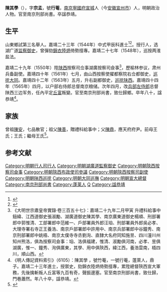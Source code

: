 {{明清人物信息框
| 姓名 = 陳其學
| 原名 =
| 圖片名稱= 
| 圖片大小 =
| 圖片說明 = 
| 最高職務 = 南京刑部尚書
| 國家 = 大明 
| 爵位 =
| 籍貫 = [[南直隸|直隸]][[宣城縣|宣城縣]]
| 族裔 = 
| 字號 = 字宗孟，號行菴
| 諡號 = 恭靖
| 出生日期 = 正德九年（1514年）
| 出生地點 = 
| 逝世日期 = 萬曆二十一年（1593年）
| 逝世地點 =
| 墓葬 =
| 配偶 = 
| 親屬 = 
| 出身 =
* 嘉靖二十三年甲辰科同進士出身
| 經歷 =
| 著作 =  
}}
'''陳其學'''（{{bd|1514年||1593年||C}}），字'''宗孟'''，號'''行菴'''，[[南京|南京]][[寧國府|寧國府]][[宣城|宣城]]人（今[[安徽|安徽]][[宣州市|宣州市]]）人，明朝政治人物。官至南京刑部尚書。卒諡恭靖。

== 生平 ==
山東鄉試第三名舉人。嘉靖二十三年（1544年）中式甲辰科進士<ref>{{Cite book|title=《皇明贡举考》卷五|author=[[张朝瑞|张朝瑞]]|publisher=《续修四库全书》史部第828册|year=|isbn=|location=|pages=}}</ref><ref>{{Cite book|title=贡举志五种 上|author=鲁小俊，江俊伟著|publisher=武汉大学出版社|year=2009|isbn=978-7-307-07043-1|location=武汉|pages=}}</ref>。授行人，选湖广道[[监察御史|监察御史]]，曾彈劾[[錦衣|錦衣]][[陸炳|陸炳]]倚勢擅專。嘉靖二十七年（1548年），巡按两淮盐法。

嘉靖二十九年（1550年）陞[[陕西|陕西]]按察司佥事湖廣按察司僉事<ref>《大明世宗肅皇帝實錄·卷三百五十七》：嘉靖二十九年二月甲寅 升禮科給事中鈕緯、江西道御史張淑勵、湖廣道御史陳其學、南京廣東道御史楊順、刑部署郎中郭惟清、工部署郎中范維一、戶部署員外郎汪垍、刑部署員外郎吳必孝、大理寺署右寺正王養浩、南京戶部署郎中許用中、南京兵部署郎中谷鐘秀、南京刑部署郎中姚梧、南京太僕寺寺丞劉洵、直隸大名府同知施昱、四川潼川州知州熊洛，俱為按察司僉事：垍、洛俱福建，惟清、淑勵俱河南，必孝、昱俱湖廣，惟一、鐘秀、洵俱廣東，其學、用中俱陝西，緯江西，養浩雲南，梧四川，順山西。</ref>，歷榆林参议，肃州兵备副使。嘉靖四十年（1561年）七月，由山西按察使擢都察院右佥都御史，[[大同巡撫|巡抚大同]]。嘉靖四十二年（1563年）五月，升右副都御史，[[陝西巡撫|巡抚陕西]]。嘉靖四十四年（1565年）四月，以户部右侍郎总督南京粮储。次年四月，改[[兵部左侍郎|兵部左侍郎]]总督陕西三边军务，任內平定[[丘富|丘富]]叛變。官至南京刑部尚書，致仕歸鄉。卒年八十，諡恭靖<ref>《明人傳記資料索引》（6105）：陳其學 ，號竹菴，一號行菴，蓬萊人，鼎子。嘉靖二十三年進士，授禦史，劾錦衣陸炳倚勢擅專，累陞總督陝西宣大軍務，先後擒斬叛人丘富等九百有奇，聲振邊塞。官至南京刑部尚書，致仕歸，門巷蕭然。年八十卒，諡恭靖。</ref>。

== 家族 ==
曾祖[[陳安|陳安]]，七品散官；祖父[[陳善|陳善]]，贈禮科給事中；父[[陳鼎|陳鼎]]，應天府府尹。前母王氏；王氏；繼母王氏<ref>{{Cite book|title=天一阁藏明代科举录选刊 登科录 点校本|author=龚延明主编|publisher=宁波出版社|year=2016|isbn=978-7-5526-2320-8|location=宁波|pages=|quote=《天一閣藏明代科舉錄選刊.登科錄》之《嘉靖二十三年甲辰科進士登科錄》}}</ref>。

==参考文献==
{{reflist}}

{{嘉靖二十三年甲辰科殿試金榜}}

{{DEFAULTSORT:Chen陳}}
[[Category:明朝行人司行人|Category:明朝行人司行人]]
[[Category:明朝湖廣道監察御史|Category:明朝湖廣道監察御史]]
[[Category:明朝陝西按察司僉事|Category:明朝陝西按察司僉事]]
[[Category:明朝陝西布政使司參議|Category:明朝陝西布政使司參議]]
[[Category:明朝陝西按察司副使|Category:明朝陝西按察司副使]]
[[Category:明朝陕西巡抚|Category:明朝陕西巡抚]]
[[Category:明朝大同巡撫|Category:明朝大同巡撫]]
[[Category:明朝宣大總督|Category:明朝宣大總督]]
[[Category:南京刑部尚書|Category:南京刑部尚書]]
[[Category:蓬莱人|Category:蓬莱人]]
[[Category:陳姓|Q]]
[[Category:諡恭靖|Category:諡恭靖]]